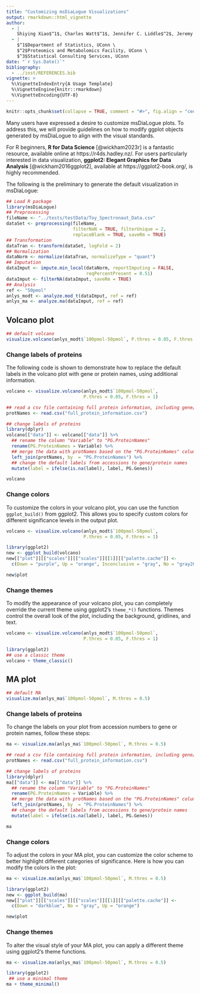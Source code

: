 ```yaml
---
title: "Customizing msDiaLogue Visualizations"
output: rmarkdown::html_vignette
author: 
  - |
    Shiying Xiao$^1$, Charles Watt$^1$, Jennifer C. Liddle$^2$, Jeremy L. Balsbaugh$^2$, Timothy E. Moore$^3$
  - |
    $^1$Department of Statistics, UConn \
    $^2$Proteomics and Metabolomics Facility, UConn \
    $^3$Statistical Consulting Services, UConn
date: "`r Sys.Date()`"
bibliography:
  - ../inst/REFERENCES.bib
vignette: >
  %\VignetteIndexEntry{A Usage Template}
  %\VignetteEngine{knitr::rmarkdown}
  %\VignetteEncoding{UTF-8}
---
```


```r
knitr::opts_chunk$set(collapse = TRUE, comment = "#>", fig.align = "center")
```


Many users have expressed a desire to customize msDiaLogue plots. To address
this, we will provide guidelines on how to modify ggplot objects generated by
msDiaLogue to align with the visual standards.

For R beginners, **R for Data Science** [@wickham2023r] is a fantastic resource,
available online at https://r4ds.hadley.nz/. For users particularly interested
in data visualization, **ggplot2: Elegant Graphics for Data Analysis** [@wickham2016ggplot2],
available at https://ggplot2-book.org/, is highly recommended.

The following is the preliminary to generate the default visualization in
msDiaLogue:

```r
## Load R package
library(msDiaLogue)
## Preprocessing
fileName <- "../tests/testData/Toy_Spectronaut_Data.csv"
dataSet <- preprocessing(fileName,
                         filterNaN = TRUE, filterUnique = 2,
                         replaceBlank = TRUE, saveRm = TRUE)
## Transformation
dataTran <- transform(dataSet, logFold = 2)
## Normalization
dataNorm <- normalize(dataTran, normalizeType = "quant")
## Imputation
dataImput <- impute.min_local(dataNorm, reportImputing = FALSE,
                              reqPercentPresent = 0.51)
dataImput <- filterNA(dataImput, saveRm = TRUE)
## Analysis
ref <- "50pmol"
anlys_modt <- analyze.mod_t(dataImput, ref = ref)
anlys_ma <- analyze.ma(dataImput, ref = ref)
```


## Volcano plot

```r
## default volcano
visualize.volcano(anlys_modt$`100pmol-50pmol`, P.thres = 0.05, F.thres = 1)
```


### Change labels of proteins

The following code is shown to demonstrate how to replace the default labels in
the volcano plot with gene or protein names, using additional information.

```r
volcano <- visualize.volcano(anlys_modt$`100pmol-50pmol`,
                             P.thres = 0.05, F.thres = 1)

## read a csv file containing full protein information, including gene/protein names
protNames <- read.csv("full_protein_information.csv")

## change labels of proteins
library(dplyr)
volcano[["data"]] <- volcano[["data"]] %>%
  ## rename the column "Variable" to "PG.ProteinNames"
  rename(PG.ProteinNames = Variable) %>%
  ## merge the data with protNames based on the "PG.ProteinNames" column
  left_join(protNames, by  = "PG.ProteinNames") %>%
  ## change the default labels from accessions to gene/protein names
  mutate(label = ifelse(is.na(label), label, PG.Genes))

volcano
```


### Change colors

To customize the colors in your volcano plot, you can use the function
`ggplot_build()` from ggplot2. This allows you to specify custom colors for
different significance levels in the output plot.

```r
volcano <- visualize.volcano(anlys_modt$`100pmol-50pmol`,
                             P.thres = 0.05, F.thres = 1)

library(ggplot2)
new <- ggplot_build(volcano)
new[["plot"]][["scales"]][["scales"]][[1]][["palette.cache"]] <-
  c(Down = "purple", Up = "orange", Inconclusive = "gray", No = "gray20")

new$plot
```


### Change themes

To modify the appearance of your volcano plot, you can completely override the
current theme using ggplot2's `theme_*()` functions. Themes control the overall
look of the plot, including the background, gridlines, and text.

```r
volcano <- visualize.volcano(anlys_modt$`100pmol-50pmol`,
                             P.thres = 0.05, F.thres = 1)

library(ggplot2)
## use a classic theme
volcano + theme_classic()
```


## MA plot

```r
## default MA
visualize.ma(anlys_ma$`100pmol-50pmol`, M.thres = 0.5)
```


### Change labels of proteins

To change the labels on your plot from accession numbers to gene or protein
names, follow these steps:

```r
ma <- visualize.ma(anlys_ma$`100pmol-50pmol`, M.thres = 0.5)

## read a csv file containing full protein information, including gene/protein names
protNames <- read.csv("full_protein_information.csv")

## change labels of proteins
library(dplyr)
ma[["data"]] <- ma[["data"]] %>%
  ## rename the column "Variable" to "PG.ProteinNames"
  rename(PG.ProteinNames = Variable) %>%
  ## merge the data with protNames based on the "PG.ProteinNames" column
  left_join(protNames, by  = "PG.ProteinNames") %>%
  ## change the default labels from accessions to gene/protein names
  mutate(label = ifelse(is.na(label), label, PG.Genes))

ma
```


### Change colors

To adjust the colors in your MA plot, you can customize the color scheme to
better highlight different categories of significance. Here is how you can
modify the colors in the plot:

```r
ma <- visualize.ma(anlys_ma$`100pmol-50pmol`, M.thres = 0.5)

library(ggplot2)
new <- ggplot_build(ma)
new[["plot"]][["scales"]][["scales"]][[1]][["palette.cache"]] <-
  c(Down = "darkblue", No = "gray", Up = "orange")

new$plot
```


### Change themes

To alter the visual style of your MA plot, you can apply a different theme using
ggplot2's theme functions.

```r
ma <- visualize.ma(anlys_ma$`100pmol-50pmol`, M.thres = 0.5)

library(ggplot2)
 ## use a minimal theme
ma + theme_minimal()
```
